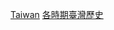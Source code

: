 {{Catnav|頁面分類|各種主題的頁面分類|按國家分類|各國歷史|台灣歷史}}
{{Catnav|頁面分類|历史|各國歷史|台灣歷史}}
{{Catnav|頁面分類|历史|各區域的歷史|亚洲历史|台灣歷史}}
{{portal|Taiwan}}
{{catmore|台灣歷史年表}}
{{Commons category|Taiwan by year}}

[[Category:各年份各國|Taiwan]]
[[Category:各時期臺灣歷史|]]